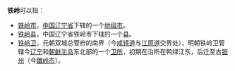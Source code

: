 '''铁岭'''可以指：
* [[铁岭市|铁岭市]]，[[中国|中国]][[辽宁省|辽宁省]]下辖的一个[[地级市|地级市]]。
* [[铁岭县|铁岭县]]，中国辽宁省铁岭市下辖的一个[[县|县]]。
* [[铁岭卫|铁岭卫]]，元朝双城总管府的南界（今[[咸镜道|咸镜道]]与[[江原道|江原道]]交界处），明朝铁岭卫管辖今[[辽宁|辽宁]]和[[朝鲜半岛|朝鲜半岛]]东北部的一个[[卫所|卫所]]，初期在治所在鸭绿江东，后迁至古[[银州|银州]]（今[[鐵岭市|鐵岭市]]）。
{{disambig|Cat=二字中國地名消歧義}}